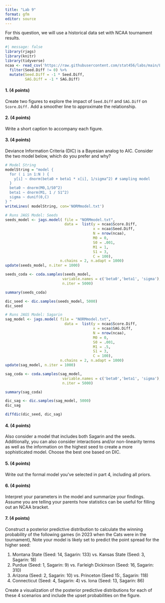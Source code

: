 ```yaml
---
title: "Lab 9"
format: gfm
editor: source
---
```


For this question, we will use a historical data set with NCAA tournament results.

```r
#| message: false
library(rjags)
library(knitr)
library(tidyverse)
ncaa <- read_csv('https://raw.githubusercontent.com/stat456/labs/main/Lab9_data.csv') %>%
  filter(Seed.Diff != 0) %>%
  mutate(Seed.Diff = -1 * Seed.Diff,
         SAG.Diff = -1 * SAG.Diff)
```

#### 1. (4 points)

Create two figures to explore the impact of `Seed.Diff` and `SAG.Diff` on `Score.Diff.` Add a smoother line to approximate the relationship.


#### 2. (4 points)
Write a short caption to accompany each figure.


#### 3. (4 points)
Deviance Information Criteria (DIC) is a Bayesian analog to AIC. Consider the two model below, which do you prefer and why?

```r
# Model String
modelString = "model {
  for ( i in 1:N ) {
    y[i] ~ dnorm(beta0 + beta1 * x[i], 1/sigma^2) # sampling model
  }
  beta0 ~ dnorm(M0,1/S0^2)
  beta1 ~ dnorm(M1, 1 / S1^2)
  sigma ~ dunif(0,C)
} "
writeLines( modelString, con='NORMmodel.txt')
```

```r
# Runs JAGS Model: Seeds
seeds_model <- jags.model( file = "NORMmodel.txt", 
                           data =  list(y = ncaa$Score.Diff, 
                                        x = ncaa$Seed.Diff,
                                        N = nrow(ncaa), 
                                        M0 = 0, 
                                        S0 = .001,
                                        M1 = 1, 
                                        S1 = 3, 
                                        C = 100),
                         n.chains = 2, n.adapt = 1000)
update(seeds_model, n.iter = 1000)

seeds_coda <- coda.samples(seeds_model, 
                          variable.names = c('beta0','beta1', 'sigma'), 
                          n.iter = 5000)

summary(seeds_coda)

dic_seed <- dic.samples(seeds_model, 5000)
dic_seed
```

```r
# Runs JAGS Model: Sagarin
sag_model <- jags.model( file = "NORMmodel.txt", 
                           data =  list(y = ncaa$Score.Diff, 
                                        x = ncaa$SAG.Diff,
                                        N = nrow(ncaa), 
                                        M0 = 0, 
                                        S0 = .001,
                                        M1 = .5, 
                                        S1 = 3, 
                                        C = 100),
                         n.chains = 2, n.adapt = 1000)
update(sag_model, n.iter = 1000)

sag_coda <- coda.samples(sag_model, 
                          variable.names = c('beta0','beta1', 'sigma'), 
                          n.iter = 5000)

summary(sag_coda)

dic_sag <- dic.samples(sag_model, 5000)
dic_sag
```

```r
diffdic(dic_seed, dic_sag)
```


#### 4. (4 points)

Also consider a model that includes both Sagarin and the seeds. Additionally, you can also consider interactions and/or non-linearity terms as well as the information on the highest seed to create a more sophisticated model. Choose the best one based on DIC.


#### 5. (4 points)

Write out the formal model you've selected in part 4, including all priors.

\begin{eqnarray}
  pointdiff &= \beta_0 + \beta_1 * x_{sag diff} + \epsilon \;\; \epsilon \sim N(0,\sigma^2)\\
  \beta_0 &\sim N(0, .001^2) \\
  \beta_1 &\sim N(1, 3^2)\\
  \sigma &\sim Unif(0, 100)
\end{eqnarray}


#### 6. (4 points)

Interpret your parameters in the model and summarize your findings. Assume you are telling your parents how statistics can be useful for filling out an NCAA bracket.


#### 7. (4 points)

Construct a posterior predictive distribution to calculate the winning probability of the following games (in 2023 when the Cats were in the tournament), Note your model is likely set to predict the point spread for the higher seed:

1. Montana State (Seed: 14, Sagarin: 133) vs. Kansas State (Seed: 3, Sagarin: 18)
2. Purdue (Seed: 1, Sagarin: 9) vs. Farleigh Dickinson (Seed: 16, Sagarin: 310)
3. Arizona (Seed: 2, Sagarin: 10) vs. Princeton (Seed 15:, Sagarin: 118)
4. Connecticut (Seed: 4, Sagarin: 4) vs. Iona (Seed: 13, Sagarin: 86)


Create a visualization of the posterior predictive distributions for each of these 4 scenarios and include the upset probabilities on the figure.
